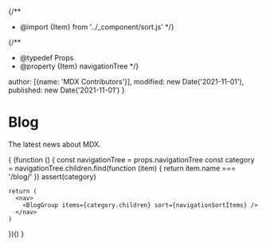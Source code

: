 {/**
  * @import {Item} from '../_component/sort.js'
  */}

{/**
  * @typedef Props
  * @property {Item} navigationTree
  */}


  author: [{name: 'MDX Contributors'}],
  modified: new Date('2021-11-01'),
  published: new Date('2021-11-01')
}

# Blog

The latest news about MDX.

{
  (function () {
    const navigationTree = props.navigationTree
    const category = navigationTree.children.find(function (item) {
      return item.name === '/blog/'
    })
    assert(category)

    return (
      <nav>
        <BlogGroup items={category.children} sort={navigationSortItems} />
      </nav>
    )
  })()
}
